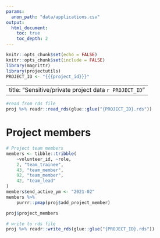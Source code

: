 ```yaml
---
params:
  anon_path: "data/applications.csv"
output: 
  html_document:
    toc: true
    toc_depth: 2
---
```


```r
knitr::opts_chunk$set(echo = FALSE)
knitr::opts_chunk$set(include = FALSE)
library(magrittr)
library(projectutils)
PROJECT_ID <- "{{{project_id}}}"
```

---
title: "Sensitive/private project data `r PROJECT_ID`"
---
```r
#read from rds file
proj %>% readr::read_rds(glue::glue("{PROJECT_ID}.rds"))
```

# Project members

```r
# Project team members
members <- tibble::tribble(
    ~volunteer_id, ~role,
    2, "team_trainee",
    43, "team_member", 
    92, "team_member", 
    42, "team_lead"
)
members$end_active_ym <- "2021-02"
members %>% 
    purrr::pmap(proj$add_project_member)

proj$project_members
```


```r
# write to rds file
proj %>% readr::write_rds(glue::glue("{PROJECT_ID}.rds"))
```